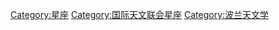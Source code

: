 [[Category:星座|Category:星座]]
[[Category:国际天文联会星座|Category:国际天文联会星座]]
[[Category:波兰天文学|Category:波兰天文学]]